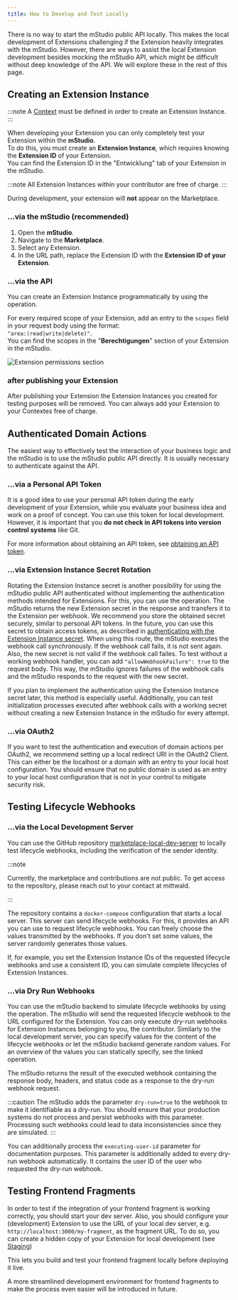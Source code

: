 ```yaml
---
title: How to Develop and Test Locally
---
```



There is no way to start the mStudio public API locally.
This makes the local development of Extensions challenging if the Extension heavily integrates with the mStudio.
However, there are ways to assist the local Extension development besides mocking the mStudio API, which might be difficult without deep knowledge of the API.
We will explore these in the rest of this page.

## Creating an Extension Instance

:::note
A [Context](../30-overview/1-extensions.mdx#extension-context) must be defined in order to create an Extension Instance.
:::

When developing your Extension you can only completely test your Extension within the **mStudio**.\
To do this, you must create an **Extension Instance**, which requires knowing the **Extension ID** of your Extension.\
You can find the Extension ID in the "Entwicklung" tab of your Extension in the mStudio.

:::note
All Extension Instances within your contributor are free of charge.
:::

During development, your extension will **not** appear on the Marketplace.

### ...via the mStudio (recommended) 

1. Open the **mStudio**.
2. Navigate to the **Marketplace**.
3. Select any Extension.
4. In the URL path, replace the Extension ID with the **Extension ID of your Extension**.

### ...via the API

You can create an Extension Instance programmatically by using the
<OperationLink operation="extension-add-extension-to-context" /> operation.

For every required scope of your Extension, add an entry to the `scopes` field in your request body using the format:\
`"area:(read|write|delete)"`.\
You can find the scopes in the "**Berechtigungen**" section of your Extension in the mStudio.

![Extension permissions section](../../../resources/contributing/extensions/extension-berechtigungen.jpg)

### after publishing your Extension

After publishing your Extension the Extension Instances you created for testing purposes will be removed.
You can always add your Extension to your Contextes free of charge.

## Authenticated Domain Actions

The easiest way to effectively test the interaction of your business logic and the mStudio is to use the mStudio public API directly.
It is usually necessary to authenticate against the API.

### ...via a Personal API Token

It is a good idea to use your personal API token during the early development of your Extension, while you evaluate your business idea and work on a proof of concept.
You can use this token for local development.
However, it is important that you **do not check in API tokens into version control systems** like Git.

For more information about obtaining an API token, see [obtaining an API token](../../../api/intro#obtaining-an-api-token).

### ...via Extension Instance Secret Rotation

Rotating the Extension Instance secret is another possibility for using the mStudio public API authenticated without implementing the authentication methods intended for Extensions.
For this, you can use the <OperationLink operation="contributor-rotate-secret-for-extension-instance" /> operation.
The mStudio returns the new Extension secret in the response and transfers it to the Extension per webhook.
We recommend you store the obtained secret securely, similar to personal API tokens.
In the future, you can use this secret to obtain access tokens, as described in [authenticating with the Extension Instance secret](../../reference/api#authenticating-with-the-Extension-instance-secret).
When using this route, the mStudio executes the webhook call synchronously.
If the webhook call fails, it is not sent again.
Also, the new secret is not valid if the webhook call failes.
To test without a working webhook handler, you can add `"allowWebhookFailure": true` to the request body.
This way, the mStudio ignores failures of the webhook calls and the mStudio responds to the request with the new secret.

If you plan to implement the authentication using the Extension Instance secret later, this method is especially useful.
Additionally, you can test initialization processes executed after webhook calls with a working secret without creating a new Extension Instance in the mStudio for every attempt.

### ...via OAuth2

If you want to test the authentication and execution of domain actions per OAuth2, we recommend setting up a local redirect URI in the OAuth2 Client.
This can either be the localhost or a domain with an entry to your local host configuration.
You should ensure that no public domain is used as an entry to your local host configuration that is not in your control to mitigate security risk.

## Testing Lifecycle Webhooks

### ...via the Local Development Server

You can use the GitHub repository [marketplace-local-dev-server](https://github.com/mittwald/marketplace-local-dev-server) to locally test lifecycle webhooks, including the verification of the sender identity.

:::note

Currently, the marketplace and contributions are not public.
To get access to the repository, please reach out to your contact at mittwald.

:::

The repository contains a `docker-compose` configuration that starts a local server.
This server can send lifecycle webhooks.
For this, it provides an API you can use to request lifecycle webhooks.
You can freely choose the values transmitted by the webhooks.
If you don't set some values, the server randomly generates those values.

If, for example, you set the Extension Instance IDs of the requested lifecycle webhooks and use a consistent ID, you can simulate complete lifecycles of Extension Instances.

### ...via Dry Run Webhooks

You can use the mStudio backend to simulate lifecycle webhooks by using the <OperationLink operation="extension-dry-run-webhook" /> operation.
The mStudio will send the requested lifecycle webhook to the URL configured for the Extension.
You can only execute dry-run webhooks for Extension Instances belonging to you, the contributor.
Similarly to the local development server, you can specify values for the content of the lifecycle webhooks or let the mStudio backend generate random values.
For an overview of the values you can statically specify, see the linked operation.

The mStudio returns the result of the executed webhook containing the response body, headers, and status code as a response to the dry-run webhook request.

:::caution
The mStudio adds the parameter `dry-run=true` to the webhook to make it identifiable as a dry-run.
You should ensure that your production systems do not process and persist webhooks with this parameter.
Processing such webhooks could lead to data inconsistencies since they are simulated.
:::

You can additionally process the `executing-user-id` parameter for documentation purposes.
This parameter is additionally added to every dry-run webhook automatically.
It contains the user ID of the user who requested the dry-run webhook.

## Testing Frontend Fragments

In order to test if the integration of your frontend fragment is working correctly, you should start your dev server.
Also, you should configure your (development) Extension to use the URL of your local dev server, e.g. `http://localhost:3000/my-fragment`, as the fragment URL.
To do so, you can create a hidden copy of your Extension for local development (see [Staging](../staging))

This lets you build and test your frontend fragment locally before deploying it live.

A more streamlined development environment for frontend fragments to make the process even easier will be introduced in future.
